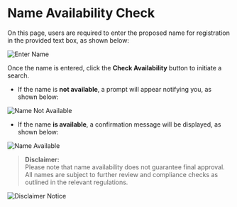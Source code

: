# Name Availability Check

On this page, users are required to enter the proposed name for registration in the provided text box, as shown below:

![Enter Name](/img-professional-bodies/pb-img-7.png)

Once the name is entered, click the **Check Availability** button to initiate a search.

- If the name is **not available**, a prompt will appear notifying you, as shown below:

![Name Not Available](/img-professional-bodies/pb-img-9.png)

- If the name **is available**, a confirmation message will be displayed, as shown below:

![Name Available](/img-professional-bodies/pb-img-8.png)

> **Disclaimer:**  
> Please note that name availability does not guarantee final approval. All names are subject to further review and compliance checks as outlined in the relevant regulations.

![Disclaimer Notice](/img-professional-bodies/pb-img-10.png)
